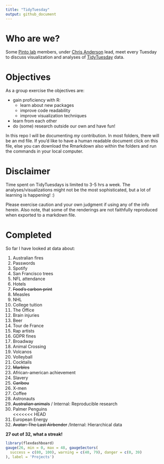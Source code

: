 ```yaml
---
title: "TidyTuesday"
output: github_document
---
```


# Who are we?
Some [Pinto lab](https://www.pintolab.com/) members, under [Chris Anderson](https://github.com/chrisLanderson) lead, meet every Tuesday to discuss visualization and analyses of [TidyTuesday](https://github.com/rfordatascience/tidytuesday) data.  

# Objectives
As a group exercise the objectives are:  

* gain proficiency with R:  
    + learn about new packages
    + improve code readability
    + improve visualization techniques  
* learn from each other  
* do (some) research outside our own and have fun!

In this repo I will be documenting *my* contribution. In most folders, there will be an md file. If you'd like to have a human readable document click on this file, else you can download the Rmarkdown also within the folders and run the commands in your local computer.  


# Disclaimer
Time spent on TidyTuesdays is limited to 3-5 hrs a week. The analyses/visualizations might not be the most sophisticated, but a lot of learning is happening! :)  

Please exercise caution and your own judgment if using any of the info herein. Also note, that some of the renderings are not faithfully reproduced when exported to a markdown file.


# Completed
So far I have looked at data about:

1. Australian fires  
2. Passwords  
3. Spotify  
4. San Francisco trees  
5. NFL attendance  
6. Hotels  
7. ~~Food's carbon print~~  
8. Measles  
9. NHL  
10. College tuition  
11. The Office  
12. Brain injuries  
13. Beer  
14. Tour de France
15. Rap artists
16. GDPR fines
17. Broadway
18. Animal Crossing
19. Volcanos
20. Volleyball  
21. Cocktails  
22. ~~Marbles~~  
23. African-american achievement  
24. Slavery  
25. ~~Caribou~~  
26. X-men  
27. Coffee  
28. Astronauts  
29. ~~Australian animals~~ / Internal: Reproducible research  
30. Palmer Penguins  
<<<<<<< HEAD
31. European Energy  
32. ~~Avatar: The Last Airbender~~ /Internal: Hierarchical data  

**27 out of 32, what a streak!**


```r
library(flexdashboard)
gauge(26, min = 0, max = 48, gaugeSectors(
  success = c(80, 100), warning = c(40, 79), danger = c(0, 39)
), label = 'Projects')

```
